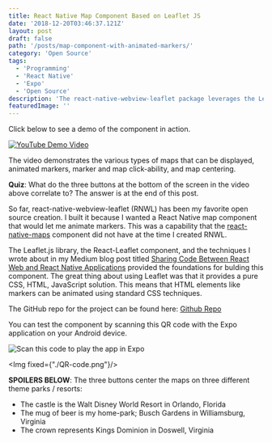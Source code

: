 ```yaml
---
title: React Native Map Component Based on Leaflet JS
date: '2018-12-20T03:46:37.121Z'
layout: post
draft: false
path: '/posts/map-component-with-animated-markers/'
category: 'Open Source'
tags:
  - 'Programming'
  - 'React Native'
  - 'Expo'
  - 'Open Source'
description: 'The react-native-webview-leaflet package leverages the Leaflet.js library and React to create a map component for React Native applications that does not rely on Google Maps.  Additionally, since Leaflet.js is a pure JavaScript component, developers can implement CSS animations on map markers for a more engaging user experience.'
featuredImage: ''
---
```


Click below to see a demo of the component in action.

[![YouTube Demo Video](https://img.youtube.com/vi/IurE-a9P3tY/0.jpg)](https://www.youtube.com/watch?v=IurE-a9P3tY)

The video demonstrates the various types of maps that can be displayed, animated markers, marker and map click-ability, and map centering.  

__Quiz__: What do the three buttons at the bottom of the screen in the video above correlate to?  The answer is at the end of this post.

So far, react-native-webview-leaflet (RNWL) has been my favorite open source creation.  I built it because I wanted a React Native  map component that would let me animate markers.  This was a capability that the [react-native-maps](https://github.com/react-native-community/react-native-maps/issues) component did not have at the time I created RNWL.  

The Leaflet.js library, the React-Leaflet component, and the techniques I wrote about in my Medium blog post titled [Sharing Code Between React Web and React Native Applications](https://medium.com/react-native-training/sharing-code-between-react-web-and-react-native-applications-7f451af26378) provided the foundations for bulding this component.  The great thing about using Leaflet was that it provides a pure CSS, HTML, JavaScript solution.  This means that HTML elements like markers can be animated using standard CSS techniques.

The GitHub repo for the project can be found here:
[Github Repo](https://github.com/reggie3/react-native-webview-leaflet)


You can test the component by scanning this QR code with the Expo application on your Android device.

![Scan this code to play the app in Expo](./QR-code.png)

<Img fixed={"./QR-code.png"}/>

__SPOILERS BELOW__:
The three buttons center the maps on three different theme parks / resorts:
- The castle is the Walt Disney World Resort in Orlando, Florida
- The mug of beer is my home-park; Busch Gardens in Williamsburg, Virginia
- The crown represents Kings Dominion in Doswell, Virginia
